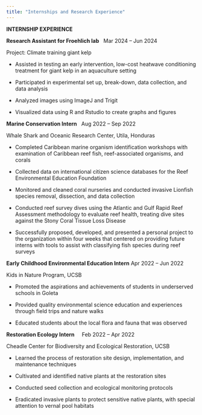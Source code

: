 ```yaml
---
title: "Internships and Research Experience"
---
```


**INTERNSHIP EXPERIENCE**

**Research Assistant for Froehlich lab**   Mar 2024 – Jun 2024

Project: Climate training giant kelp

-   Assisted in testing an early intervention, low-cost heatwave conditioning treatment for giant kelp in an aquaculture setting

-   Participated in experimental set up, break-down, data collection, and data analysis

-   Analyzed images using ImageJ and Trigit 

-   Visualized data using R and Rstudio to create graphs and figures 

**Marine Conservation Intern**   Aug 2022 – Sep 2022

Whale Shark and Oceanic Research Center, Utila, Honduras

-   Completed Caribbean marine organism identification workshops with examination of Caribbean reef fish, reef-associated organisms, and corals

-   Collected data on international citizen science databases for the Reef Environmental Education Foundation

-   Monitored and cleaned coral nurseries and conducted invasive Lionfish species removal, dissection, and data collection

-   Conducted reef survey dives using the Atlantic and Gulf Rapid Reef Assessment methodology to evaluate reef health, treating dive sites against the Stony Coral Tissue Loss Disease

-   Successfully proposed, developed, and presented a personal project to the organization within four weeks that centered on providing future interns with tools to assist with classifying fish species during reef surveys 

**Early Childhood Environmental Education Intern** Apr 2022 – Jun 2022

Kids in Nature Program, UCSB

-   Promoted the aspirations and achievements of students in underserved schools in Goleta 

-   Provided quality environmental science education and experiences through field trips and nature walks

-   Educated students about the local flora and fauna that was observed

**Restoration Ecology Intern** 					    Feb 2022 – Apr 2022

Cheadle Center for Biodiversity and Ecological Restoration, UCSB

-   Learned the process of restoration site design, implementation, and maintenance techniques

-   Cultivated and identified native plants at the restoration sites 

-   Conducted seed collection and ecological monitoring protocols

-   Eradicated invasive plants to protect sensitive native plants, with special attention to vernal pool habitats
